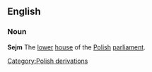 ==English==
===Noun===
{{wikipedia}}
'''Sejm'''
The [[lower]] [[house]] of the [[Polish]] [[parliament]].
[[Category:Polish derivations]]